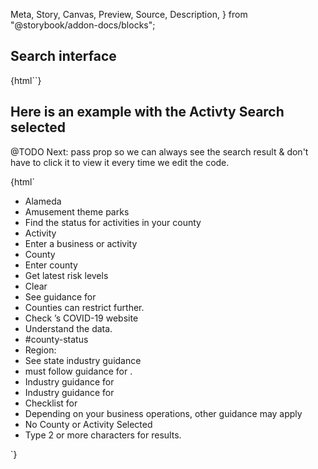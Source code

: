   Meta,
  Story,
  Canvas,
  Preview,
  Source,
  Description,
} from "@storybook/addon-docs/blocks";

<Meta title="covid19/cagov-reopening/Introduction" />

<style>{`
  .content {
    margin: 50px;
  }
`}</style>

<div class="content">
  <Description markdown={Readme}></Description>
</div>

## Search interface

<Canvas withToolbar>
  <Story name="Reopening">
    {html``}
  </Story>
</Canvas>

## Here is an example with the Activty Search selected

@TODO Next: pass prop so we can always see the search result & don't have to click it to view it every time we edit the code.

<Canvas withToolbar>
  <Story name="Reopening-Activity">
    {html`<cagov-reopening data-json="${JSON.stringify(data["en"])}">
      <ul>
        <li data-label="presetValueCounty">Alameda</li>
        <li data-label="presetValueActivity">Amusement theme parks</li>
        <li data-label="title">Find the status for activities in your county</li>
        <li data-label="activityLabel">Activity</li>
        <li data-label="activityPlaceholder">Enter a business or activity</li>
        <li data-label="countyLabel">County</li>
        <li data-label="countyPlaceholder">Enter county</li>
        <li data-label="buttonText">Get latest risk levels</li>
        <li data-label="clearText">Clear</li>
        <li data-label="seeGuidanceText">See guidance for</li>
        <li data-label="countyRestrictionsAdvice">Counties can restrict further.</li>
        <li data-label="countyRestrictionsCountyWebsiteLabel">Check <span data-attribute="county"></span>’s COVID-19 website</li>
        <li data-label="understandTheData">Understand the data.</li>
        <li data-label="understandTheDataLink">#county-status</li>
        <li data-label="regionLabel">Region:</li>
        <li data-label="seeStateIndustryGuidanceLabel">See state industry guidance</li>
        <li data-label="guidanceTemplate"><span data-attribute="activityLabel"></span> must follow guidance for <span data-attribute="guidances"></span>.</li>
        <li data-label="guidancePdfLabel">Industry guidance for <span data-attribute="activityLabel"></span></li>
        <li data-label="guidancePdfLabel">Industry guidance for <span data-attribute="activityLabel"></span></li>
        <li data-label="checklistPdfLabel">Checklist for <span data-attribute="activityLabel"></span></li>
        <li data-label="additionalGuidanceLabel">Depending on your business operations, other guidance may apply</span></li>
        <li data-label="emptySearchError">No County or Activity Selected</li>
        <li data-label="enterMoreCharacters">Type 2 or more characters for results.</li>
      </ul>
    </cagov-reopening>`}
  </Story>
</Canvas>